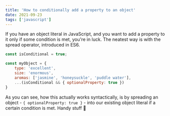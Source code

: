 ```yaml
---
title: 'How to conditionally add a property to an object'
date: 2021-09-23
tags: ['javascript']
---
```


If you have an object literal in JavaScript, and you want to add a property to it only if
some condition is met, you're in luck. The neatest way is with the spread operator,
introduced in ES6.

```JavaScript title=conditional-property.js
const isConditional = true;

const myObject = {
    type: 'excellent',
    size: 'enormous',
    aromas: ['jasmine', 'honeysuckle', 'puddle water'],
    ...(isConditional && { optionalProperty: true })
}
```

As you can see, how this actually works syntactically, is by spreading an object -
`{ optionalProperty: true }` - into our existing object literal if a certain condition is
met. Handy stuff 🤚
